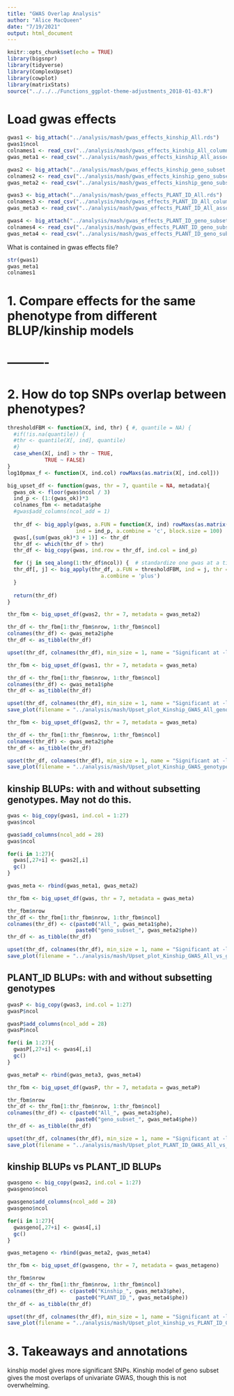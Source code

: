 ```yaml
---
title: "GWAS Overlap Analysis"
author: "Alice MacQueen"
date: "7/19/2021"
output: html_document
---
```


```r
knitr::opts_chunk$set(echo = TRUE)
library(bigsnpr)
library(tidyverse)
library(ComplexUpset)
library(cowplot)
library(matrixStats)
source("../../../Functions_ggplot-theme-adjustments_2018-01-03.R")
```

# Load gwas effects

```r
gwas1 <- big_attach("../analysis/mash/gwas_effects_kinship_All.rds")
gwas1$ncol
colnames1 <- read_csv("../analysis/mash/gwas_effects_kinship_All_column_names.csv")
gwas_meta1 <- read_csv("../analysis/mash/gwas_effects_kinship_All_associated_metadata.csv")
```


```r
gwas2 <- big_attach("../analysis/mash/gwas_effects_kinship_geno_subset.rds")
colnames2 <- read_csv("../analysis/mash/gwas_effects_kinship_geno_subset_column_names.csv")
gwas_meta2 <- read_csv("../analysis/mash/gwas_effects_kinship_geno_subset_associated_metadata.csv")
```


```r
gwas3 <- big_attach("../analysis/mash/gwas_effects_PLANT_ID_All.rds")
colnames3 <- read_csv("../analysis/mash/gwas_effects_PLANT_ID_All_column_names.csv")
gwas_meta3 <- read_csv("../analysis/mash/gwas_effects_PLANT_ID_All_associated_metadata.csv")
```

```r
gwas4 <- big_attach("../analysis/mash/gwas_effects_PLANT_ID_geno_subset.rds")
colnames4 <- read_csv("../analysis/mash/gwas_effects_PLANT_ID_geno_subset_column_names.csv")
gwas_meta4 <- read_csv("../analysis/mash/gwas_effects_PLANT_ID_geno_subset_associated_metadata.csv")

```




What is contained in gwas effects file?
```r
str(gwas1)
gwas_meta1
colnames1

```


# 1. Compare effects for the same phenotype from different BLUP/kinship models




# ----------
# 2. How do top SNPs overlap between phenotypes?

```r
thresholdFBM <- function(X, ind, thr) { #, quantile = NA) {
  #if(!is.na(quantile)) {
  #thr <- quantile(X[, ind], quantile)
  #}
  case_when(X[, ind] > thr ~ TRUE,
            TRUE ~ FALSE)
}
log10pmax_f <- function(X, ind.col) rowMaxs(as.matrix(X[, ind.col]))

big_upset_df <- function(gwas, thr = 7, quantile = NA, metadata){
  gwas_ok <- floor(gwas$ncol / 3)
  ind_p <- (1:(gwas_ok))*3
  colnames_fbm <- metadata$phe
  #gwas$add_columns(ncol_add = 1)
  
  thr_df <- big_apply(gwas, a.FUN = function(X, ind) rowMaxs(as.matrix(gwas[, ind])), 
                      ind = ind_p, a.combine = 'c', block.size = 100)
  gwas[,(sum(gwas_ok)*3 + 1)] <- thr_df
  thr_df <- which(thr_df > thr)
  thr_df <- big_copy(gwas, ind.row = thr_df, ind.col = ind_p)

  for (j in seq_along(1:thr_df$ncol)) {  # standardize one gwas at a time.
  thr_df[, j] <- big_apply(thr_df, a.FUN = thresholdFBM, ind = j, thr = thr,
                              a.combine = 'plus')
  }
  
  return(thr_df)
}

thr_fbm <- big_upset_df(gwas2, thr = 7, metadata = gwas_meta2)

thr_df <- thr_fbm[1:thr_fbm$nrow, 1:thr_fbm$ncol]
colnames(thr_df) <- gwas_meta2$phe
thr_df <- as_tibble(thr_df)

upset(thr_df, colnames(thr_df), min_size = 1, name = "Significant at -log10p > 7")

```

```r
thr_fbm <- big_upset_df(gwas1, thr = 7, metadata = gwas_meta)

thr_df <- thr_fbm[1:thr_fbm$nrow, 1:thr_fbm$ncol]
colnames(thr_df) <- gwas_meta1$phe
thr_df <- as_tibble(thr_df)

upset(thr_df, colnames(thr_df), min_size = 1, name = "Significant at -log10p > 7")
save_plot(filename = "../analysis/mash/Upset_plot_Kinship_GWAS_All_genotypes.png", plot = last_plot(), base_height = 6)

thr_fbm <- big_upset_df(gwas2, thr = 7, metadata = gwas_meta)

thr_df <- thr_fbm[1:thr_fbm$nrow, 1:thr_fbm$ncol]
colnames(thr_df) <- gwas_meta2$phe
thr_df <- as_tibble(thr_df)

upset(thr_df, colnames(thr_df), min_size = 1, name = "Significant at -log10p > 7")
save_plot(filename = "../analysis/mash/Upset_plot_Kinship_GWAS_genotype_subset.png", plot = last_plot(), base_height = 6)
```


## kinship BLUPs: with and without subsetting genotypes. May not do this.

```r
gwas <- big_copy(gwas1, ind.col = 1:27)
gwas$ncol

gwas$add_columns(ncol_add = 28)
gwas$ncol

for(i in 1:27){
  gwas[,27+i] <- gwas2[,i]
  gc()
}

```

```r
gwas_meta <- rbind(gwas_meta1, gwas_meta2)

thr_fbm <- big_upset_df(gwas, thr = 7, metadata = gwas_meta)

thr_fbm$nrow
thr_df <- thr_fbm[1:thr_fbm$nrow, 1:thr_fbm$ncol]
colnames(thr_df) <- c(paste0("All_", gwas_meta1$phe), 
                      paste0("geno_subset_", gwas_meta2$phe))
thr_df <- as_tibble(thr_df)

upset(thr_df, colnames(thr_df), min_size = 1, name = "Significant at -log10p > 7")
save_plot(filename = "../analysis/mash/Upset_plot_Kinship_GWAS_All_vs_geno_subset.png", plot = last_plot(), base_height = 10, base_asp = 1.8)
```


## PLANT_ID BLUPs: with and without subsetting genotypes
```r
gwasP <- big_copy(gwas3, ind.col = 1:27)
gwasP$ncol

gwasP$add_columns(ncol_add = 28)
gwasP$ncol

for(i in 1:27){
  gwasP[,27+i] <- gwas4[,i]
  gc()
}

```

```r
gwas_metaP <- rbind(gwas_meta3, gwas_meta4)

thr_fbm <- big_upset_df(gwasP, thr = 7, metadata = gwas_metaP)

thr_fbm$nrow
thr_df <- thr_fbm[1:thr_fbm$nrow, 1:thr_fbm$ncol]
colnames(thr_df) <- c(paste0("All_", gwas_meta3$phe), 
                      paste0("geno_subset_", gwas_meta4$phe))
thr_df <- as_tibble(thr_df)

upset(thr_df, colnames(thr_df), min_size = 1, name = "Significant at -log10p > 7")
save_plot(filename = "../analysis/mash/Upset_plot_PLANT_ID_GWAS_All_vs_geno_subset.png", plot = last_plot(), base_height = 10, base_asp = 1.8)
```


## kinship BLUPs vs PLANT_ID BLUPs
```r
gwasgeno <- big_copy(gwas2, ind.col = 1:27)
gwasgeno$ncol

gwasgeno$add_columns(ncol_add = 28)
gwasgeno$ncol

for(i in 1:27){
  gwasgeno[,27+i] <- gwas4[,i]
  gc()
}

```

```r
gwas_metageno <- rbind(gwas_meta2, gwas_meta4)

thr_fbm <- big_upset_df(gwasgeno, thr = 7, metadata = gwas_metageno)

thr_fbm$nrow
thr_df <- thr_fbm[1:thr_fbm$nrow, 1:thr_fbm$ncol]
colnames(thr_df) <- c(paste0("Kinship_", gwas_meta3$phe), 
                      paste0("PLANT_ID_", gwas_meta4$phe))
thr_df <- as_tibble(thr_df)

upset(thr_df, colnames(thr_df), min_size = 1, name = "Significant at -log10p > 7")
save_plot(filename = "../analysis/mash/Upset_plot_kinship_vs_PLANT_ID_GWAS.png", plot = last_plot(), base_height = 10, base_asp = 1.8)
```


# 3. Takeaways and annotations
kinship model gives more significant SNPs. Kinship model of geno subset gives the most overlaps of univariate GWAS, though this is not overwhelming.


